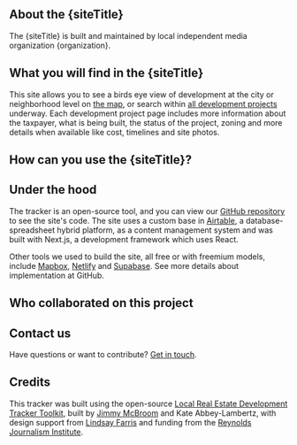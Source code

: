 
<Head>
  <link rel="icon" href="/favicon.ico" />
  <title>{`About the ${siteTitle}`}</title>
  <meta
    name="description"
    content={`Tracking development in ${city}, ${state}.`}
    key="description"
  />
  <meta property="og:title" content={siteTitle} key="title" />
  <meta
    property="og:description"
    content={`Use the ${siteTitle} to look up information about real estate development in the city.`}
  />
  <meta name="twitter:card" content="summary_large_image" />
</Head>

## About the {siteTitle}

The {siteTitle} is built and maintained by local independent media organization {organization}.

<MarkdownDivider />

## What you will find in the {siteTitle}

This site allows you to see a birds eye view of development at the city or neighborhood level on [the map](./map), or search within [all development projects](./projects) underway. Each development project page includes more information about the taxpayer, what is being built, the status of the project, zoning and more details when available like cost, timelines and site photos.

<MarkdownDivider />

## How can you use the {siteTitle}?

<MarkdownDivider />

## Under the hood

The tracker is an open-source tool, and you can view our [GitHub repository](https://github.com/jmcbroom/development-tracker) to see the site's code. The site uses a custom base in [Airtable](https://airtable.com/), a database-spreadsheet hybrid platform, as a content management system and was built with Next.js, a development framework which uses React.

Other tools we used to build the site, all free or with freemium models, include [Mapbox](https://mapbox.com/), [Netlify](https://www.netlify.com/) and [Supabase](https://supabase.com/). See more details about implementation at GitHub.

<MarkdownDivider />

## Who collaborated on this project

<MarkdownDivider />

## Contact us

Have questions or want to contribute? [Get in touch](./contact-us).

<MarkdownDivider />

## Credits

This tracker was built using the open-source [Local Real Estate Development Tracker Toolkit](https://airtable-tracker-toolkit.netlify.app/), built by [Jimmy McBroom](https://github.com/jmcbroom) and Kate Abbey-Lambertz, with design support from [Lindsay Farris](https://www.farrislindsay.com/) and funding from the [Reynolds Journalism Institute](https://rjionline.org/). 

